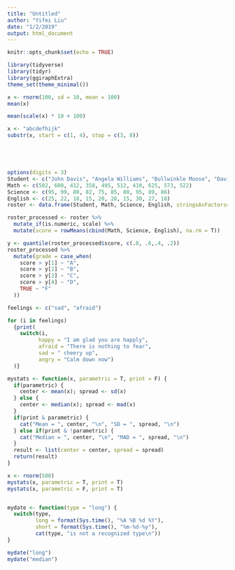 ```yaml
---
title: "Untitled"
author: "Yifei Liu"
date: "1/2/2019"
output: html_document
---
```


```r
knitr::opts_chunk$set(echo = TRUE)
```

```r

library(tidyverse)
library(tidyr)
library(ggiraphExtra)
theme_set(theme_minimal())

x <- rnorm(100, sd = 10, mean = 100)
mean(x)

mean(scale(x) * 10 + 100)

x <- "abcdefhijk"
substr(x, start = c(1, 4), stop = c(3, 8))






```





```r
options(digits = 3)
Student <- c("John Davis", "Angela Williams", "Bullwinkle Moose", "David Jones", "Janice Markhammer", "Cheryl Cushing", "Reuven Ytzrhak", "Greg Knox", "Joel England", "Mary Rayburn")
Math <- c(502, 600, 412, 358, 495, 512, 410, 625, 573, 522)
Science <- c(95, 99, 80, 82, 75, 85, 80, 95, 89, 86)
English <- c(25, 22, 18, 15, 20, 28, 15, 30, 27, 18)
roster <- data.frame(Student, Math, Science, English, stringsAsFactors=FALSE)

roster_processed <- roster %>% 
  mutate_if(is.numeric, scale) %>%
  mutate(score = rowMeans(cbind(Math, Science, English), na.rm = T))

y <- quantile(roster_processed$score, c(.8, .6,.4, .2))
roster_processed %>%
  mutate(grade = case_when(
    score > y[1] ~ "A",
    score > y[2] ~ "B",
    score > y[3] ~ "C",
    score > y[4] ~ "D",
    TRUE ~ "F"
  ))

```


```r

feelings <- c("sad", "afraid")

for (i in feelings) 
  {print(
    switch(i,
          happy = "I am glad you are happly",
          afraid = "There is nothing to fear",
          sad = " cheery up",
          angry = "Calm down now")
  )}

mystats <- function(x, parametric = T, print = F) {
  if(parametric) {
    center <- mean(x); spread <- sd(x)
  } else {
    center <- median(x); spread <- mad(x)
  }
  if(print & parametric) {
    cat("Mean = ", center, "\n", "SD = ", spread, "\n")
  } else if(print & !parametric) {
    cat("Median = ", center, "\n", "MAD = ", spread, "\n")
  }
  result <- list(center = center, spread = spread)
  return(result)
}

x <- rnorm(500)
mystats(x, parametric = T, print = T)
mystats(x, parametric = F, print = T)


mydate <- function(type = "long") {
  switch(type,
         long = format(Sys.time(), "%A %B %d %Y"),
         short = format(Sys.time(), "%m-%d-%y"),
         cat(type, "is not a recognized type\n"))
}

mydate("long")
mydate("median")




```







